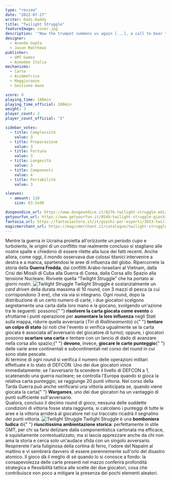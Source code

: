```yaml
---
type: "review"
date: "2022-07-27"
writer: Dadi-Daddy
title: "Twilight Struggle"
featureImage: cover.jpg
description: '"Now the trumpet summons us again [...], a call to bear the burden of a long twilight struggle [...]" (JFK, 17/01/1961)'
designer:
  - Ananda Gupta
  - Jason Matthews
publisher:
  - GMT Games
  - Asmodee Italia
mechanisms:
  - Carte
  - Asimmetrico
  - Maggioranze
  - Gestione mano

score: 8
playing_time: 180min
playing_time_official: 180min
weight: 3
player_count: 2
player_count_official: "2"

sidebar_votes:
  - title: Complessità
    value: 3
  - title: Preparazione
    value: 3
  - title: Fortuna
    value: 3
  - title: Longevità
    value: 3
  - title: Componenti
    value: 4
  - title: Portabilità
    value: 3

sleeves:
  - amount: 110
    size: 63.5x88

dungeondice_url: https://www.dungeondice.it/8276-twilight-struggle-edizione-deluxe.html
getyourfun_url: https://www.getyourfun.it/0549-twilight-struggle-giochi-da-tavolo-di-guerra.html?fast_search=fs
fantasia_url: https://fantasiastore.it/it/giochi-per-esperti/3053-twilight-struggle.html
magicmerchant_url: https://magicmerchant.it/catalogue/twilight-struggle-edizione-deluxe-3299/
---
```


<Setting>
  Mentre la guerra in Ucraina proietta all'orizzonte un periodo cupo e
  turbolento, le origini di un conflitto mai realmente concluso si stagliano
  alle nostre spalle e chiedono di essere rilette alla luce dei fatti recenti.
  Anche allora, come oggi, il mondo osservava due colossi titanici intervenire a
  destra e a manca, spartendosi le aree di influenza del globo. Ripercorrete la
  storia della <strong>Guerra Fredda</strong>, dai conflitti Arabo-Israeliani al
  Vietnam, dalla Crisi dei Missili di Cuba alla Guerra di Corea, dalla Corsa
  allo Spazio alla tensione Nucleare. Rivivete quella “Twilight Struggle” che ha
  portato ai giorni nostri.
</Setting>

<img src="./game1.jpg" alt="Twilight Struggle" />

<Rules>
  Twilight Struggle è sostanzialmente un <em>card driven</em> della durata
  massima di 10 round, con 3 mazzi di pesca (a cui corrispondono 3 ere), che via
  via si integrano. Ogni round, dopo la distribuzione di un certo numero di
  carte, i due giocatori scelgono segretamente una carta dalla loro mano e la
  giocano, svolgendo un'azione tra le seguenti: possono{" "}
  <strong>risolvere la carta giocata come evento</strong> o sfruttarne i punti
  operazione per <strong>aumentare la loro influenza</strong> negli Stati sulla
  mappa, ridurre quella avversaria (<em>Tiri di Riallineamento</em>) o{" "}
  <strong>tentare un colpo di stato</strong> (si noti che l'evento si verifica
  ugualmente se la carta giocata è associata all'avversario del giocatore di
  turno); oppure, i giocatori possono <strong>scartare una carta</strong> e
  tentare con un lancio di dado di avanzare nella corsa allo spazio;{" "}
  <strong>devono</strong>, invece, <strong>giocare le carte punteggio</strong>{" "}
  delle varie aree continentali e subcontinentali nel corso del round in cui
  sono state pescate.
  <br />
  Al termine di ogni round si verifica il numero delle operazioni militari
  effettuate e lo stato di DEFCON. Uno dei due giocatori vince immediatamente:
  se l'avversario fa scendere il livello di DEFCON a 1, scatenando una guerra
  nucleare; se controlla l'Europa quando si gioca la relativa carta punteggio;
  se raggiunge 20 punti vittoria. Nel corso della Tarda Guerra può anche
  verificarsi una vittoria anticipata se, quando viene giocata la carta{" "}
  <strong>Wargames</strong>, uno dei due giocatori ha un vantaggio di punti
  sufficiente sull'avversario.
  <br />
  Qualora, concluso il decimo round di gioco, nessuna delle suddette condizioni
  di vittoria fosse stata raggiunta, si calcolano i punteggi di tutte le aree e
  la vittoria arriderà al giocatore nel cui tracciato ricadrà il segnalino dei
  punti vittoria.
</Rules>

<img src="./game2.jpg" alt="Twilight Struggle" />

<Feedback>
  Twilight Struggle è una <strong>bomboniera ludica</strong> di{" "}
  <strong>riuscitissima ambientazione storica</strong>: perfettamente in stile
  GMT, per chi sa farsi deliziare dalla componentistica cartonata ma efficace, è
  squisitamente contestualizzato, ma si lascia apprezzare anche da chi non ama
  la storia e cerca solo un'audace sfida con un singolo avversario. Respirerete
  l'aria fuliginosa della cortina di ferro, l'odore del Napalm al mattino e vi
  sembrerà davvero di essere perennemente sull'orlo del disastro atomico. Il
  gioco dà il meglio di sé quando lo si conosce a fondo: la consapevolezza delle
  carte presenti nel mazzo conferirà profondità strategica e flessibilità
  tattica alle scelte dei due giocatori, cosa che contribuisce non poco a
  mitigare la presenza dei pochi elementi aleatori.
</Feedback>

<Instagram id="CghRcAYj0R1" />
